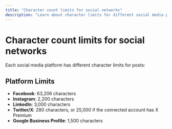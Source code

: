 ```yaml
---
title: "Character count limits for social networks"
description: "Learn about character limits for different social media platforms"
---
```


# Character count limits for social networks

Each social media platform has different character limits for posts:

## Platform Limits

- **Facebook**: 63,206 characters
- **Instagram**: 2,200 characters
- **LinkedIn**: 3,000 characters
- **Twitter/X**: 280 characters, or 25,000 if the connected account has X Premium 
- **Google Business Profile**: 1,500 characters
